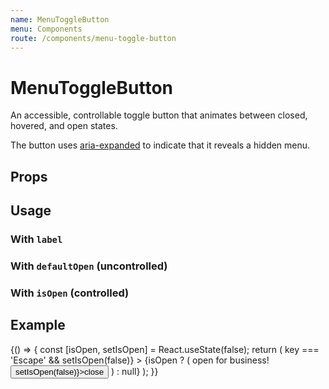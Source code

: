 ```yaml
---
name: MenuToggleButton
menu: Components
route: /components/menu-toggle-button
---
```



# MenuToggleButton

An accessible, controllable toggle button that animates
between closed, hovered, and open states.

The button uses [aria-expanded] to indicate that it reveals a hidden menu.

## Props

<Props of={MenuToggleButton} />

## Usage

<Playground>
  <MenuToggleButton />
</Playground>

### With `label`

<Playground>
  <MenuToggleButton label="Click Me!" />
</Playground>

### With `defaultOpen` (uncontrolled)

<Playground>
  <MenuToggleButton defaultOpen />
</Playground>

### With `isOpen` (controlled)

<Playground>
  <MenuToggleButton isOpen />
</Playground>

## Example

<Playground>
  {() => {
    const [isOpen, setIsOpen] = React.useState(false);
    return (
      <FocusScope
        as={Box}
        trap={isOpen}
        sx={{minHeight: 300}}
        onKeyPress={({key}) => key === 'Escape' && setIsOpen(false)}
      >
        <MenuToggleButton isOpen={isOpen} onOpenChange={setIsOpen} />
        {isOpen ? (
          <FocusScope autoFocus restoreFocus>
            <Text>open for business!</Text>
            <Button onClick={() => setIsOpen(false)}>close</Button>
          </FocusScope>
        ) : null}
      </FocusScope>
    );
  }}
</Playground>

[aria-expanded]: https://www.accessibility-developer-guide.com/examples/sensible-aria-usage/expanded/
